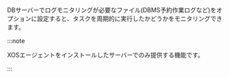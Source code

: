 DBサーバーでログモニタリングが必要なファイル(DBMS予約作業ログなど)をオプションに設定すると、タスクを周期的に実行したかどうかをモニタリングできます。

:::note

XOSエージェントをインストールしたサーバーでのみ提供する機能です。

:::
